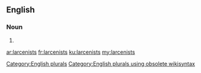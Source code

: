 ==English==

===Noun===
{{head|en}}

# {{plural of|larcenist}}

[[Category:English plurals]][[Category:English plurals using obsolete wikisyntax]]

[[ar:larcenists]]
[[fr:larcenists]]
[[ku:larcenists]]
[[my:larcenists]]